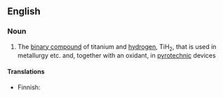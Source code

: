 ==English==

===Noun===
{{wikipedia|Titanium(II) hydride}}
{{en-noun|head=[[titanium]] [[hydride]]|-}}

# {{context|inorganic compound|lang=en}} The [[binary compound]] of titanium and [[hydrogen]], TiH<sub>2</sub>, that is used in metallurgy etc. and, together with an oxidant, in [[pyrotechnic]] devices

====Translations====
{{trans-top|TiH<sub>2</sub>}}
* Finnish: {{t|fi|titaanihydridi}}
{{trans-mid}}
{{trans-bottom}}